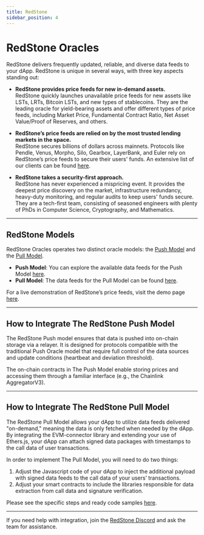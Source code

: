```yaml
---
title: RedStone
sidebar_position: 4
---
```

# RedStone Oracles

RedStone delivers frequently updated, reliable, and diverse data feeds to your dApp. RedStone is unique in several ways, with three key aspects standing out:

- **RedStone provides price feeds for new in-demand assets.**  
  RedStone quickly launches unavailable price feeds for new assets like LSTs, LRTs, Bitcoin LSTs, and new types of stablecoins. They are the leading oracle for yield-bearing assets and offer different types of price feeds, including Market Price, Fundamental Contract Ratio, Net Asset Value/Proof of Reserves, and others.

- **RedStone’s price feeds are relied on by the most trusted lending markets in the space.**  
  RedStone secures billions of dollars across mainnets. Protocols like Pendle, Venus, Morpho, Silo, Gearbox, LayerBank, and Euler rely on RedStone’s price feeds to secure their users' funds. An extensive list of our clients can be found [here](https://redstone.finance/clients).

- **RedStone takes a security-first approach.**  
  RedStone has never experienced a mispricing event. It provides the deepest price discovery on the market, infrastructure redundancy, heavy-duty monitoring, and regular audits to keep users' funds secure. They are a tech-first team, consisting of seasoned engineers with plenty of PhDs in Computer Science, Cryptography, and Mathematics.

---

## RedStone Models

RedStone Oracles operates two distinct oracle models: the [Push Model](https://docs.redstone.finance/docs/get-started/models/redstone-push/) and the [Pull Model](https://docs.redstone.finance/docs/get-started/models/redstone-pull/).

- **Push Model**: You can explore the available data feeds for the Push Model [here](https://app.redstone.finance/app/feeds/).
- **Pull Model**: The data feeds for the Pull Model can be found [here](https://app.redstone.finance/app/pull-model/redstone-primary-prod/).

For a live demonstration of RedStone’s price feeds, visit the demo page [here](https://app.redstone.finance/app/tokens/).

---

## How to Integrate The RedStone Push Model

The RedStone Push model ensures that data is pushed into on-chain storage via a relayer. It is designed for protocols compatible with the traditional Push Oracle model that require full control of the data sources and update conditions (heartbeat and deviation threshold).

The on-chain contracts in The Push Model enable storing prices and accessing them through a familiar interface (e.g., the Chainlink AggregatorV3).

---

## How to Integrate The RedStone Pull Model

The RedStone Pull Model allows your dApp to utilize data feeds delivered "on-demand," meaning the data is only fetched when needed by the dApp. By integrating the EVM-connector library and extending your use of Ethers.js, your dApp can attach signed data packages with timestamps to the call data of user transactions.

In order to implement The Pull Model, you will need to do two things:

1. Adjust the Javascript code of your dApp to inject the additional payload with signed data feeds to the call data of your users’ transactions.
2. Adjust your smart contracts to include the libraries responsible for data extraction from call data and signature verification.

Please see the specific steps and ready code samples [here](https://github.com/redstone-finance/redstone-evm-examples).

---

If you need help with integration, join the [RedStone Discord](https://discord.com/invite/PVxBZKFr46) and ask the team for assistance.
